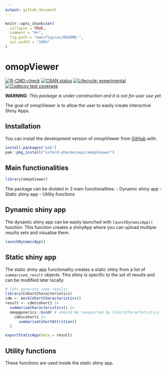 ```yaml
---
output: github_document
---
```


<!-- README.md is generated from README.Rmd. Please edit that file -->

```r
knitr::opts_chunk$set(
  collapse = TRUE,
  comment = "#>",
  fig.path = "man/figures/README-",
  out.width = "100%"
)
```

# omopViewer

<!-- badges: start -->
[![R-CMD-check](https://github.com/oxford-pharmacoepi/omopViewer/actions/workflows/R-CMD-check.yaml/badge.svg)](https://github.com/oxford-pharmacoepi/omopViewer/actions/workflows/R-CMD-check.yaml)
[![CRAN status](https://www.r-pkg.org/badges/version/omopViewer)](https://CRAN.R-project.org/package=omopViewer)
[![Lifecycle: experimental](https://img.shields.io/badge/lifecycle-experimental-orange.svg)](https://lifecycle.r-lib.org/articles/stages.html#experimental)
[![Codecov test coverage](https://codecov.io/gh/oxford-pharmacoepi/omopViewer/branch/main/graph/badge.svg)](https://app.codecov.io/gh/oxford-pharmacoepi/omopViewer?branch=main)
<!-- badges: end -->

**WARNING**: *This package is under construction and it is not for user use yet.*

The goal of omopViewer is to allow the user to easily create interactive Shiny Apps.

## Installation

You can install the development version of omopViewer from [GitHub](https://github.com/oxford-pharmacoepi/omopViewer) with:

``` r
install.packages("pak")
pak::pkg_install("oxford-pharmacoepi/omopViewer")
```

## Main functionalities

```r
library(omopViewer)
```

The package can be divided in 3 main functionalities:
- Dynamic shiny app
- Static shiny app
- Utility functions

## Dynamic shiny app

The dynamic shiny app can be easily launched with `launchDynamicApp()` function. This function creates a shinyApp where you can upload multiple results sets and visualise them.

```r
launchDynamicApp()
```

## Static shiny app

The static shiny app functionality creates a static shiny from a list of `summarised_result` objects. This shiny is specific to the set of results and can be modified later locally.

```r
# lets generate some results
library(CohortCharacteristics)
cdm <- mockCohortCharacteristics()
result <- cdm$cohort1 |>
  summariseCharacteristics() |>
  omopgenerics::bind( # should be reexported by CohortCharacteristics
    cdm$cohort1 |>
      summariseCohortAttrition()
  )

exportStaticApp(data = result)
```

## Utility functions

These functions are used inside the static shiny app.
